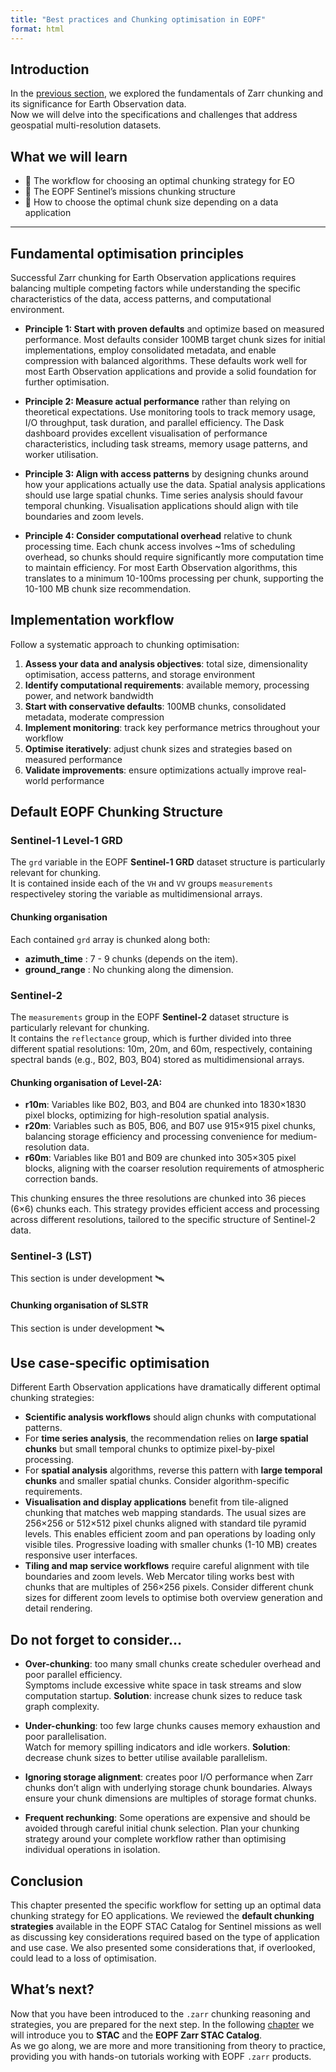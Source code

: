 ```yaml
---
title: "Best practices and Chunking optimisation in EOPF"
format: html
---
```


## Introduction

In the [previous section](./31_zarr_chunking_intro.qmd), we explored the fundamentals of Zarr chunking and its significance for Earth Observation data.<br>
Now we will delve into the specifications and challenges that address geospatial multi-resolution datasets.

## What we will learn

- 🚀 The workflow for choosing an optimal chunking strategy for EO
- 🔎 The EOPF Sentinel's missions chunking structure
- 💪 How to choose the optimal chunk size depending on a data application

<hr>


## Fundamental optimisation principles
Successful Zarr chunking for Earth Observation applications requires balancing multiple competing factors while understanding the specific characteristics of the data, access patterns, and computational environment. 

* **Principle 1: Start with proven defaults** and optimize based on measured performance. Most defaults consider 100MB target chunk sizes for initial implementations, employ consolidated metadata, and enable compression with balanced algorithms. These defaults work well for most Earth Observation applications and provide a solid foundation for further optimisation.

* **Principle 2: Measure actual performance** rather than relying on theoretical expectations. Use monitoring tools to track memory usage, I/O throughput, task duration, and parallel efficiency. The Dask dashboard provides excellent visualisation of performance characteristics, including task streams, memory usage patterns, and worker utilisation.

* **Principle 3: Align with access patterns** by designing chunks around how your applications actually use the data. Spatial analysis applications should use large spatial chunks. Time series analysis should favour temporal chunking. Visualisation applications should align with tile boundaries and zoom levels.

* **Principle 4: Consider computational overhead** relative to chunk processing time. Each chunk access involves ~1ms of scheduling overhead, so chunks should require significantly more computation time to maintain efficiency. For most Earth Observation algorithms, this translates to a minimum 10-100ms processing per chunk, supporting the 10-100 MB chunk size recommendation.

## Implementation workflow

Follow a systematic approach to chunking optimisation:

1. **Assess your data and analysis objectives**: total size, dimensionality optimisation, access patterns, and storage environment
2. **Identify computational requirements**: available memory, processing power, and network bandwidth
3. **Start with conservative defaults**: 100MB chunks, consolidated metadata, moderate compression
4. **Implement monitoring**: track key performance metrics throughout your workflow
5. **Optimise iteratively**: adjust chunk sizes and strategies based on measured performance
6. **Validate improvements**: ensure optimizations actually improve real-world performance

## Default EOPF Chunking Structure

### Sentinel-1 Level-1 GRD

The `grd` variable in the EOPF **Sentinel-1 GRD** dataset structure is particularly relevant for chunking.<br>
It is contained inside each of the `VH` and `VV` groups `measurements` respectiveley storing the  variable as multidimensional arrays.

#### Chunking organisation

Each contained `grd` array is chunked along both:<br>

- **azimuth_time** : 7 - 9 chunks (depends on the item).
- **ground_range** : No chunking along the dimension.

### Sentinel-2

The `measurements` group in the EOPF **Sentinel-2** dataset structure is particularly relevant for chunking.<br>
It contains the `reflectance` group, which is further divided into three different spatial resolutions: 10m, 20m, and 60m, respectively, containing spectral bands (e.g., B02, B03, B04) stored as multidimensional arrays.

#### Chunking organisation of Level-2A:

- **r10m**: Variables like B02, B03, and B04 are chunked into 1830×1830 pixel blocks, optimizing for high-resolution spatial analysis.
- **r20m**: Variables such as B05, B06, and B07 use 915×915 pixel chunks, balancing storage efficiency and processing convenience for medium-resolution data.
- **r60m**: Variables like B01 and B09 are chunked into 305×305 pixel blocks, aligning with the coarser resolution requirements of atmospheric correction bands.

This chunking ensures the three resolutions are chunked into 36 pieces (6×6) chunks each. This strategy provides efficient access and processing across different resolutions, tailored to the specific structure of Sentinel-2 data.


### Sentinel-3  (LST)
This section is under development 🛰️

#### Chunking organisation of SLSTR
This section is under development 🛰️


## Use case-specific optimisation

Different Earth Observation applications have dramatically different optimal chunking strategies:

* **Scientific analysis workflows** should align chunks with computational patterns.
* For **time series analysis**, the recommendation relies on **large spatial chunks** but small temporal chunks to optimize pixel-by-pixel processing.
* For **spatial analysis** algorithms, reverse this pattern with **large temporal chunks** and smaller spatial chunks. Consider algorithm-specific requirements.
* **Visualisation and display applications** benefit from tile-aligned chunking that matches web mapping standards. The usual sizes are 256×256 or 512×512 pixel chunks aligned with standard tile pyramid levels. This enables efficient zoom and pan operations by loading only visible tiles. Progressive loading with smaller chunks (1-10 MB) creates responsive user interfaces.
* **Tiling and map service workflows** require careful alignment with tile boundaries and zoom levels. Web Mercator tiling works best with chunks that are multiples of 256×256 pixels. Consider different chunk sizes for different zoom levels to optimise both overview generation and detail rendering.

## Do not forget to consider...

* **Over-chunking**: too many small chunks create scheduler overhead and poor parallel efficiency.<br>
Symptoms include excessive white space in task streams and slow computation startup. **Solution**: increase chunk sizes to reduce task graph complexity.

* **Under-chunking**: too few large chunks causes memory exhaustion and poor parallelisation.<br>
Watch for memory spilling indicators and idle workers. **Solution**: decrease chunk sizes to better utilise available parallelism.

* **Ignoring storage alignment**: creates poor I/O performance when Zarr chunks don't align with underlying storage chunk boundaries. Always ensure your chunk dimensions are multiples of storage format chunks.

* **Frequent rechunking**: Some operations are expensive and should be avoided through careful initial chunk selection. Plan your chunking strategy around your complete workflow rather than optimising individual operations in isolation.


## Conclusion

This chapter presented the specific workflow for setting up an optimal data chunking strategy for EO applications. We reviewed the **default chunking strategies** available in the EOPF STAC Catalog for Sentinel missions as well as discussing key considerations required based on the type of application and use case. We also presented some considerations that, if overlooked, could lead to a loss of optimisation.

## What's next?

Now that you have been introduced to the `.zarr` chunking reasoning and strategies, you are prepared for the next step. In the following [chapter](./41_stac_intro.qmd) we will introduce you to **STAC** and the **EOPF Zarr STAC Catalog**.<br>
As we go along, we are more and more transitioning from theory to practice, providing you with hands-on tutorials working with EOPF `.zarr` products.